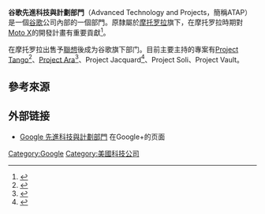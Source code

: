 '''谷歌先進科技與計劃部門'''（Advanced Technology and Projects，簡稱ATAP）是一個[[谷歌|谷歌]]公司內部的一個部門。原隸屬於[[摩托罗拉|摩托罗拉]]旗下，在摩托罗拉時期對[[Moto_X|Moto X]]的開發計畫有重要貢獻<ref>{{Cite web |url=http://www.wired.com/gadgetlab/2013/08/inside-story-of-moto-x/ |title=存档副本 |accessdate=2014-03-16 |archive-date=2014-03-15 |archive-url=https://web.archive.org/web/20140315094530/http://www.wired.com/gadgetlab/2013/08/inside-story-of-moto-x |dead-url=no }}</ref>。

在摩托罗拉出售予[[聯想|聯想]]後成为谷歌旗下部门。目前主要主持的專案有[[Project_Tango|Project Tango]]<ref>{{Cite web |url=https://www.google.com/atap/project-tango/ |title=存档副本 |accessdate=2015-05-30 |archive-date=2016-07-12 |archive-url=https://web.archive.org/web/20160712182654/https://www.google.com/atap/project-tango/ |dead-url=no }}</ref>、[[Project_Ara|Project Ara]]<ref>{{cite web |url=http://www.projectara.com/ |title=存档副本 |accessdate=2015年7月28日 |deadurl=yes |archiveurl=https://web.archive.org/web/20150810192922/http://www.projectara.com/ |archivedate=2015年8月10日 |df= }}</ref>、Project Jacquard<ref>{{Cite web |url=https://www.google.com/atap/project-jacquard/ |title=存档副本 |accessdate=2015-05-30 |archive-date=2016-04-24 |archive-url=https://web.archive.org/web/20160424081719/https://www.google.com/atap/project-jacquard/ |dead-url=no }}</ref>、Project Soli、Project Vault。

==參考來源==
<references/>

==外部链接==
* [https://plus.google.com/+GoogleATAP/posts Google 先進科技與計劃部門] {{Wayback|url=https://plus.google.com/+GoogleATAP/posts |date=20170622105633 }}在Google+的页面

{{Google公司}}

[[Category:Google|Category:Google]]
[[Category:美國科技公司|Category:美國科技公司]]
